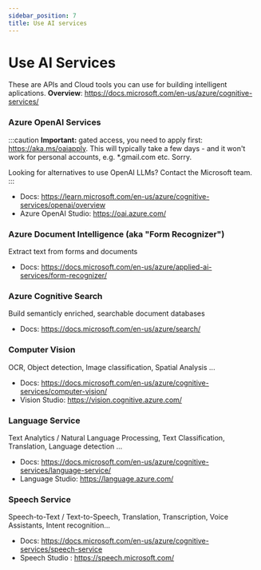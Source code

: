 ```yaml
---
sidebar_position: 7
title: Use AI services
---
```


# Use AI Services
These are APIs and Cloud tools you can use for building intelligent aplications.
__Overview__: https://docs.microsoft.com/en-us/azure/cognitive-services/

### Azure OpenAI Services 
:::caution
**Important:** gated access, you need to apply first: https://aka.ms/oaiapply. 
This will typically take a few days - and it won't work for personal accounts, e.g. *.gmail.com etc. Sorry.


Looking for alternatives to use OpenAI LLMs? Contact the Microsoft team.
::: 
  - Docs: https://learn.microsoft.com/en-us/azure/cognitive-services/openai/overview
  - Azure OpenAI Studio: https://oai.azure.com/


### Azure Document Intelligence (aka "Form Recognizer") 
Extract text from forms and documents
  - Docs: https://docs.microsoft.com/en-us/azure/applied-ai-services/form-recognizer/

### Azure Cognitive Search
Build semanticly enriched, searchable document databases
  - Docs: https://docs.microsoft.com/en-us/azure/search/

### Computer Vision
OCR, Object detection, Image classification, Spatial Analysis ...
  - Docs: https://docs.microsoft.com/en-us/azure/cognitive-services/computer-vision/
  - Vision Studio: https://vision.cognitive.azure.com/

### Language Service
Text Analytics / Natural Language Processing, Text Classification, Translation, Language detection ...
  - Docs: https://docs.microsoft.com/en-us/azure/cognitive-services/language-service/
  - Language Studio: https://language.azure.com/

### Speech Service
Speech-to-Text / Text-to-Speech, Translation, Transcription, Voice Assistants, Intent recognition...
  - Docs: https://docs.microsoft.com/en-us/azure/cognitive-services/speech-service
  - Speech Studio : https://speech.microsoft.com/
